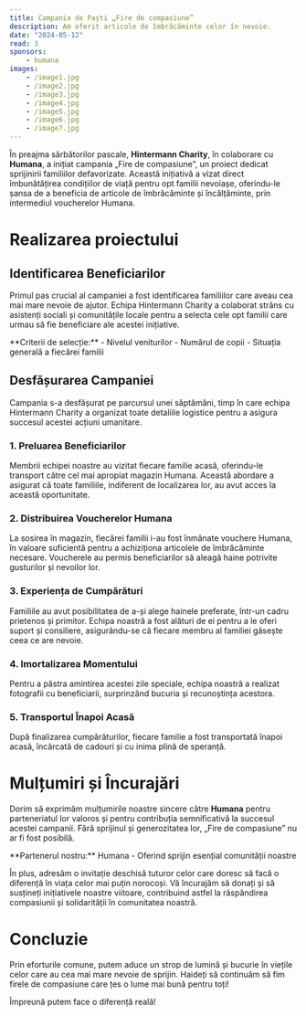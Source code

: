 ```yaml
---
title: Campania de Paști „Fire de compasiune”
description: Am oferit articole de îmbrăcăminte celor în nevoie.
date: "2024-05-12"
read: 3
sponsors:
    - humana
images:
    - /image1.jpg
    - /image2.jpg
    - /image3.jpg
    - /image4.jpg
    - /image5.jpg
    - /image6.jpg
    - /image7.jpg
---
```


În preajma sărbătorilor pascale, **Hintermann Charity**, în colaborare cu **Humana**, a inițiat campania „Fire de compasiune”, un proiect dedicat sprijinirii familiilor defavorizate. Această inițiativă a vizat direct îmbunătățirea condițiilor de viață pentru opt familii nevoiașe, oferindu-le șansa de a beneficia de articole de îmbrăcăminte și încălțăminte, prin intermediul voucherelor Humana.

# Realizarea proiectului

## Identificarea Beneficiarilor
Primul pas crucial al campaniei a fost identificarea familiilor care aveau cea mai mare nevoie de ajutor. Echipa Hintermann Charity a colaborat strâns cu asistenți sociali și comunitățile locale pentru a selecta cele opt familii care urmau să fie beneficiare ale acestei inițiative.

<Card>
**Criterii de selecție:**
- Nivelul veniturilor
- Numărul de copii
- Situația generală a fiecărei familii
</Card>

## Desfășurarea Campaniei
Campania s-a desfășurat pe parcursul unei săptămâni, timp în care echipa Hintermann Charity a organizat toate detaliile logistice pentru a asigura succesul acestei acțiuni umanitare.

### 1. Preluarea Beneficiarilor
Membrii echipei noastre au vizitat fiecare familie acasă, oferindu-le transport către cel mai apropiat magazin Humana. Această abordare a asigurat că toate familiile, indiferent de localizarea lor, au avut acces la această oportunitate.

### 2. Distribuirea Voucherelor Humana
La sosirea în magazin, fiecărei familii i-au fost înmânate vouchere Humana, în valoare suficientă pentru a achiziționa articolele de îmbrăcăminte necesare. Voucherele au permis beneficiarilor să aleagă haine potrivite gusturilor și nevoilor lor.

### 3. Experiența de Cumpărături
Familiile au avut posibilitatea de a-și alege hainele preferate, într-un cadru prietenos și primitor. Echipa noastră a fost alături de ei pentru a le oferi suport și consiliere, asigurându-se că fiecare membru al familiei găsește ceea ce are nevoie.

### 4. Imortalizarea Momentului
Pentru a păstra amintirea acestei zile speciale, echipa noastră a realizat fotografii cu beneficiarii, surprinzând bucuria și recunoștința acestora.

### 5. Transportul Înapoi Acasă
După finalizarea cumpărăturilor, fiecare familie a fost transportată înapoi acasă, încărcată de cadouri și cu inima plină de speranță.

# Mulțumiri și Încurajări
Dorim să exprimăm mulțumirile noastre sincere către **Humana** pentru parteneriatul lor valoros și pentru contribuția semnificativă la succesul acestei campanii. Fără sprijinul și generozitatea lor, „Fire de compasiune” nu ar fi fost posibilă.

<Callout>
**Partenerul nostru:** Humana - Oferind sprijin esențial comunității noastre
</Callout>

În plus, adresăm o invitație deschisă tuturor celor care doresc să facă o diferență în viața celor mai puțin norocoși. Vă încurajăm să donați și să susțineți inițiativele noastre viitoare, contribuind astfel la răspândirea compasiunii și solidarității în comunitatea noastră.

# Concluzie
Prin eforturile comune, putem aduce un strop de lumină și bucurie în viețile celor care au cea mai mare nevoie de sprijin. Haideți să continuăm să fim firele de compasiune care țes o lume mai bună pentru toți!

Împreună putem face o diferență reală!
